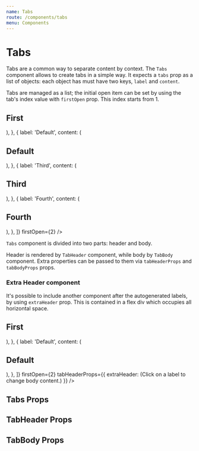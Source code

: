 ```yaml
---
name: Tabs
route: /components/tabs
menu: Components
---
```





# Tabs

Tabs are a common way to separate content by context.
The `Tabs` component allows to create tabs in a simple way.
It expects a `tabs` prop as a list of objects: each object has must have two keys, `label` and `content`.

Tabs are managed as a list; the initial open item can be set by using the tab's index value with `firstOpen` prop.
This index starts from 1.

<Playground>
    <Tabs
        tabs={[
            {
                label: 'First',
                content: (
                    <Block>
                        <h2>First</h2>
                        <Lorem />
                    </Block>
                ),
            },
            {
                label: 'Default',
                content: (
                    <Block>
                        <h2>Default</h2>
                        <Lorem />
                    </Block>
                ),
            },
            {
                label: 'Third',
                content: (
                    <Block>
                        <h2>Third</h2>
                        <Lorem />
                    </Block>
                ),
            },
            {
                label: 'Fourth',
                content: (
                    <Block>
                        <h2>Fourth</h2>
                        <Lorem />
                    </Block>
                ),
            },
        ]}
        firstOpen={2}
    />
</Playground>

`Tabs` component is divided into two parts: header and body.

Header is rendered by `TabHeader` component, while body by `TabBody` component.
Extra properties can be passed to them via `tabHeaderProps` and `tabBodyProps` props.

### Extra Header component

It's possible to include another component after the autogenerated labels, by using `extraHeader` prop.
This is contained in a flex div which occupies all horizontal space.

<Playground>
    <Tabs
        tabs={[
            {
                label: 'First',
                content: (
                    <Block>
                        <h2>First</h2>
                        <Lorem />
                    </Block>
                ),
            },
            {
                label: 'Default',
                content: (
                    <Block>
                        <h2>Default</h2>
                        <Lorem />
                    </Block>
                ),
            },
        ]}
        firstOpen={2}
        tabHeaderProps={{
            extraHeader: (<span style={{ fontSize: 'small', color: '#888' }}>Click on a label to change body content.</span>)
        }}
    />
</Playground>


## Tabs Props

<Props of={Tabs} />

## TabHeader Props

<Props of={TabHeader} />

## TabBody Props

<Props of={TabBody} />
